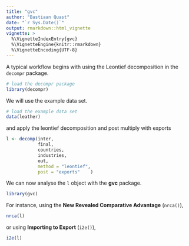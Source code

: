 ```yaml
---
title: "gvc"
author: "Bastiaan Quast"
date: "`r Sys.Date()`"
output: rmarkdown::html_vignette
vignette: >
  %\VignetteIndexEntry{gvc}
  %\VignetteEngine{knitr::rmarkdown}
  %\VignetteEncoding{UTF-8}
---
```


A typical workflow begins with using the Leontief decomposition in the `decompr` package.

```r
# load the decompr package
library(decompr)
```

We will use the example data set.

```r
# load the example data set
data(leather)
```

and apply the leontief decomposition and post multiply with exports

```r
l <- decomp(inter,
            final,
            countries,
            industries,
            out,
            method = "leontief",
            post = "exports"    )
```

We can now analyse the `l` object with the **gvc** package.

```r
library(gvc)
```

For instance, using the **New Revealed Comparative Advantage** (`nrca()`),

```r
nrca(l)
```

or using **Importing to Export** (`i2e()`),

```r
i2e(l)
```
